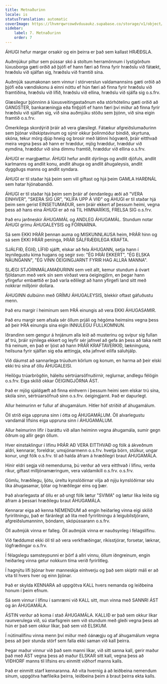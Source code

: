```yaml
---
title: Metnaðurinn
locale: is
statusTranslation: automatic
coverImage: https://lhvmrqwrcowdvduuaukz.supabase.co/storage/v1/object/public/strapi-uploads/small_cover-educacion-fundamental.webp-2d51a7828a2b1309555be27f7e2a61a0.webp
sidebar:
    label: 7. Metnaðurinn
    order: 7
---
```

ÁHUGI hefur margar orsakir og ein þeirra er það sem kallast HRÆÐSLA.

Auðmjúkur piltur sem pússar skó á stoltum herramönnum í lystigörðum lúxusborga gæti orðið að þjófi ef hann færi að finna fyrir hræðslu við fátækt, hræðslu við sjálfan sig, hræðslu við framtíð sína.

Auðmjúk saumakonan sem vinnur í stórverslun valdamannsins gæti orðið að þjófi eða vændiskonu á einni nóttu ef hún færi að finna fyrir hræðslu við framtíðina, hræðslu við lífið, hræðslu við ellina, hræðslu við sjálfa sig o.s.frv.

Glæsilegur þjónninn á lúxusveitingastaðnum eða stórhótelinu gæti orðið að GANGSTER, bankaræningja eða fínþjófi ef hann færi því miður að finna fyrir hræðslu við sjálfan sig, við sína auðmjúku stöðu sem þjónn, við sína eigin framtíð o.s.frv.

Ómerkilega skordýrið þráir að vera glæsilegt. Fátækur afgreiðslumaðurinn sem þjónar viðskiptavinum og sýnir okkur þolinmóður bindið, skyrtuna, skóna, tekur mörg djúp hneig og brosir með látinni hógværð, þráir eitthvað meira vegna þess að hann er hræddur, mjög hræddur, hræddur við eymdina, hræddur við sína dimmu framtíð, hræddur við ellina o.s.frv.

ÁHUGI er margþættur. ÁHUGI hefur andlit dýrlings og andlit djöfuls, andlit karlmanns og andlit konu, andlit áhuga og andlit áhugaleysis, andlit dyggðugs manns og andlit syndara.

ÁHUGI er til staðar hjá þeim sem vill giftast og hjá þeim GAMLA HARÐNÁL sem hatar hjónabandið.

ÁHUGI er til staðar hjá þeim sem þráir af óendanlegu æði að "VERA EINHVER", "SKERA SIG ÚR", "KLÍFA UPP Á VIÐ" og ÁHUGI er til staðar hjá þeim sem gerist EINSETUMAÐUR, sem þráir ekkert af þessum heimi, vegna þess að hans eina ÁHUGI er að ná TIL HIMNARÍKIS, FRELSA SIG o.s.frv.

Það eru jarðneskir ÁHUGAMÁL og ANDLEG ÁHUGAMÁL. Stundum notar ÁHUGI grímu ÁHUGALEYSIS og FÓRNARNA.

Sá sem EKKI ÞRÁR þennan auma og MISKUNNLAUSA heim, ÞRÁR hinn og sá sem EKKI ÞRÁR peninga, ÞRÁR SÁLFRÆÐILEGA KRAFTA.

SJÁLFIÐ, ÉGIÐ, LÍFIÐ sjálft, elskar að fela ÁHUGANN, setja hann í leynilegustu kima hugans og segir svo: "ÉG ÞRÁI EKKERT", "ÉG ELSKA NÁUNGANN", "ÉG VINN ÓEIGINGJARNT FYRIR HAG ALLRA MANNA".

SLÆGI STJÓRNMÁLAMAÐURINN sem veit allt, kemur stundum á óvart fjöldanum með verk sín sem virðast vera óeigingjörn, en þegar hann yfirgefur embættið er það varla eðlilegt að hann yfirgefi land sitt með nokkrar milljónir dollara.

ÁHUGINN dulbúinn með GRÍMU ÁHUGALEYSIS, blekkir oftast gáfuðustu menn.

Það eru margir í heiminum sem ÞRÁ einungis að vera EKKI ÁHUGASAMIR.

Það eru margir sem afsala sér öllum prjáli og hégóma heimsins vegna þess að þeir ÞRÁ einungis sína eigin INNULEGU FULLKOMNUN.

Iðrandinn sem gengur á hnjánum alla leið að musterinu og svípur sig fullan af trú, þráir sýnilega ekkert og leyfir sér jafnvel að gefa án þess að taka neitt frá neinum, en það er ljóst að hann ÞRÁR KRAFTAVERKIÐ, lækninguna, heilsuna fyrir sjálfan sig eða ættingja, eða jafnvel eilífa sáluhjálp.

Við dáumst að sannarlega trúuðum körlum og konum, en harma að þeir elski ekki trú sína af öllu ÁHUGALEISI.

Heilögu trúarbrögðin, háleitu sértrúarsöfnuðirnir, reglurnar, andlegu félögin o.s.frv. Eiga skilið okkar ÓEIGINGJÖRNA ÁST.

Það er mjög sjaldgæft að finna einhvern í þessum heimi sem elskar trú sína, skóla sinn, sértrúarsöfnuð sinn o.s.frv. óeigingjarnt. Það er dapurlegt.

Allur heimurinn er fullur af áhugamálum. Hitler hóf stríðið af áhugamálum.

Öll stríð eiga uppruna sinn í ótta og ÁHUGAMÁLUM. Öll alvarlegustu vandamál lífsins eiga uppruna sinn í ÁHUGAMÁLUM.

Allur heimurinn lifir í baráttu við allan heiminn vegna áhugamála, sumir gegn öðrum og allir gegn öllum.

Hver einstaklingur í lífinu ÞRÁR AÐ VERA EITTHVAÐ og fólk á ákveðnum aldri, kennarar, foreldrar, umsjónarmenn o.s.frv. hvetja börn, stúlkur, ungar konur, ungt fólk o.s.frv. til að halda áfram á hræðilegri braut ÁHUGAMÁLA.

Hinir eldri segja við nemendurna, þú verður að vera eitthvað í lífinu, verða ríkur, giftast milljónamæringum, vera valdamikill o.s.frv. o.s.frv.

Gömlu, hræðilegu, ljótu, úreltu kynslóðirnar vilja að nýju kynslóðirnar séu líka áhugasamar, ljótar og hræðilegar eins og þær.

Það alvarlegasta af öllu er að ungt fólk lætur "SVIMA" og lætur líka leiða sig áfram á þessari hræðilegu braut ÁHUGAMÁLA.

Kennarar eiga að kenna NEMENDUM að engin heiðarleg vinna eigi skilið fyrirlitningu, það er fáránlegt að líta með fyrirlitningu á leigubílstjórann, afgreiðslumanninn, bóndann, skópússarann o.s.frv.

Öll auðmjúk vinna er falleg. Öll auðmjúk vinna er nauðsynleg í félagslífinu.

Við fæddumst ekki öll til að vera verkfræðingar, ríkisstjórar, forsetar, læknar, lögfræðingar o.s.frv.

Í félagslegu samsteypunni er þörf á allri vinnu, öllum iðngreinum, engin heiðarleg vinna getur nokkurn tíma verið fyrirlitleg.

Í hagnýtu lífi þjónar hver manneskja einhverju og það sem skiptir máli er að vita til hvers hver og einn þjónar.

Það er skylda KENNARA að uppgötva KALL hvers nemanda og leiðbeina honum í þeim efnum.

Sá sem vinnur í lífinu í samræmi við KALL sitt, mun vinna með SANNRI ÁST og án ÁHUGAMÁLA.

ÁSTIN verður að koma í stað ÁHUGAMÁLA. KALLIÐ er það sem okkur líkar raunverulega við, sú starfsgrein sem við stundum með gleði vegna þess að hún er það sem okkur líkar, það sem við ELSKUM.

Í nútímalífinu vinna menn því miður með óánægju og af áhugamálum vegna þess að þeir stunda störf sem falla ekki saman við kall þeirra.

Þegar maður vinnur við það sem manni líkar, við sitt sanna kall, gerir maður það með ÁST vegna þess að maður ELSKAR sitt kall, vegna þess að VIÐHORF manns til lífsins eru einmitt viðhorf manns kalls.

Það er einmitt starf kennaranna. Að vita hvernig á að leiðbeina nemendum sínum, uppgötva hæfileika þeirra, leiðbeina þeim á braut þeirra ekta kalls.

